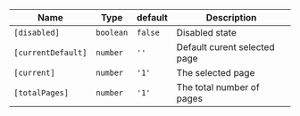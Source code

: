| Name               | Type      | default | Description                  |
| ------------------ | --------- | ------- | ---------------------------- |
| `[disabled]`       | `boolean` | `false` | Disabled state               |
| `[currentDefault]` | `number`  | `''`    | Default curent selected page |
| `[current]`        | `number`  | `'1'`   | The selected page            |
| `[totalPages]`     | `number`  | `'1'`   | The total number of pages    |
